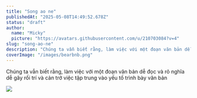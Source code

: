 ```yaml
---
title: "Song ao ne"
publishedAt: "2025-05-08T14:49:52.678Z"
status: "draft"
author:
  name: "Micky"
  picture: "https://avatars.githubusercontent.com/u/210703084?v=4"
slug: "song-ao-ne"
description: "Chúng ta vẫn biết rằng, làm việc với một đoạn văn bản dễ đọc"
coverImage: "/images/bearbnb.png"
---
```


Chúng ta vẫn biết rằng, làm việc với một đoạn văn bản dễ đọc và rõ nghĩa dễ gây rối trí và cản trở việc tập trung vào yếu tố trình bày văn bản

![](/images/di-hoc-1-I1OT.jpg)